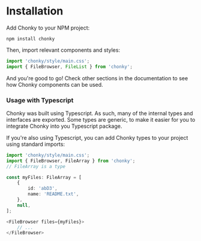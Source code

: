 
<Meta title="0 Chonky Overview|Installation &amp; usage" />

<ChonkyHeader />

# Installation

Add Chonky to your NPM project:

```shell
npm install chonky
```

Then, import relevant components and styles:

```js
import 'chonky/style/main.css';
import { FileBrowser, FileList } from 'chonky';
```

And you're good to go! Check other sections in the documentation to see how Chonky
components can be used.

### Usage with Typescript

Chonky was built using Typescript. As such, many of the internal types and interfaces
are exported. Some types are generic, to make it easier for you to integrate Chonky
into you Typescript package.

If you're also using Typescript, you can add Chonky types to your project using
standard
imports:

```ts
import 'chonky/style/main.css';
import { FileBrowser, FileArray } from 'chonky';
// FileArray is a type

const myFiles: FileArray = [
    {
        id: 'abD3',
        name: 'README.txt',
    },
    null,
];

<FileBrowser files={myFiles}>
    // ...
</FileBrowser>
```
